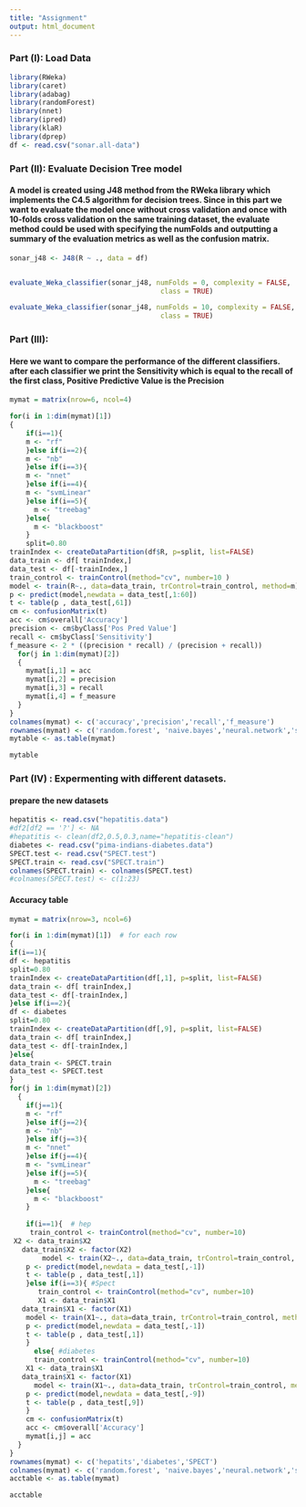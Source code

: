 ```yaml
---
title: "Assignment"
output: html_document
---
```


### Part (I): Load Data

```r
library(RWeka)
library(caret)
library(adabag)
library(randomForest)
library(nnet)
library(ipred)
library(klaR)
library(dprep)
df <- read.csv("sonar.all-data")

```

### Part (II): Evaluate Decision Tree model
#### A model is created using J48 method from the RWeka library which implements the C4.5 algorithm for decision trees. Since in this part we want to evaluate the model once without cross validation and once with 10-folds cross validation on the same training dataset, the evaluate method could be used with specifying the numFolds and outputting a summary of the evaluation metrics as well as the confusion matrix.

```r
sonar_j48 <- J48(R ~ ., data = df)


evaluate_Weka_classifier(sonar_j48, numFolds = 0, complexity = FALSE, 
                                     class = TRUE)

evaluate_Weka_classifier(sonar_j48, numFolds = 10, complexity = FALSE, 
                                     class = TRUE)

```

### Part (III):
#### Here we want to compare the performance of the different classifiers. after each classifier we print the Sensitivity which is equal to the recall of the first class, Positive Predictive Value is the Precision

```r
mymat = matrix(nrow=6, ncol=4)

for(i in 1:dim(mymat)[1])  
{
	if(i==1){
	m <- "rf"
	}else if(i==2){
	m <- "nb"
	}else if(i==3){
	m <- "nnet"
	}else if(i==4){
	m <- "svmLinear"
	}else if(i==5){
	  m <- "treebag"
	}else{
	  m <- "blackboost"
	}
	split=0.80
trainIndex <- createDataPartition(df$R, p=split, list=FALSE)
data_train <- df[ trainIndex,]
data_test <- df[-trainIndex,]
train_control <- trainControl(method="cv", number=10 )
model <- train(R~., data=data_train, trControl=train_control, method=m)
p <- predict(model,newdata = data_test[,1:60])
t <- table(p , data_test[,61])
cm <- confusionMatrix(t)
acc <- cm$overall['Accuracy']
precision <- cm$byClass['Pos Pred Value'] 
recall <- cm$byClass['Sensitivity']
f_measure <- 2 * ((precision * recall) / (precision + recall))
  for(j in 1:dim(mymat)[2])
  {
    mymat[i,1] = acc
    mymat[i,2] = precision
    mymat[i,3] = recall
    mymat[i,4] = f_measure
  }
}
colnames(mymat) <- c('accuracy','precision','recall','f_measure')
rownames(mymat) <- c('random.forest', 'naive.bayes','neural.network','svm','treebag','blackboost')
mytable <- as.table(mymat)

```

```r
mytable
```
### Part (IV) : Expermenting with different datasets.
#### prepare the new datasets

```r
hepatitis <- read.csv("hepatitis.data")
#df2[df2 == '?'] <- NA
#hepatitis <- clean(df2,0.5,0.3,name="hepatitis-clean")
diabetes <- read.csv("pima-indians-diabetes.data")
SPECT.test <- read.csv("SPECT.test")
SPECT.train <- read.csv("SPECT.train")
colnames(SPECT.train) <- colnames(SPECT.test) 
#colnames(SPECT.test) <- c(1:23)
```

#### Accuracy table
```r
mymat = matrix(nrow=3, ncol=6)

for(i in 1:dim(mymat)[1])  # for each row
{
if(i==1){
df <- hepatitis
split=0.80
trainIndex <- createDataPartition(df[,1], p=split, list=FALSE)
data_train <- df[ trainIndex,]
data_test <- df[-trainIndex,]
}else if(i==2){
df <- diabetes
split=0.80
trainIndex <- createDataPartition(df[,9], p=split, list=FALSE)
data_train <- df[ trainIndex,]
data_test <- df[-trainIndex,]
}else{
data_train <- SPECT.train
data_test <- SPECT.test
}
for(j in 1:dim(mymat)[2]) 
  {
  	if(j==1){
	m <- "rf"
	}else if(j==2){
	m <- "nb"
	}else if(j==3){
	m <- "nnet"
	}else if(j==4){
	m <- "svmLinear"
	}else if(j==5){
	  m <- "treebag"
	}else{
	  m <- "blackboost"
	}
   
	if(i==1){  # hep
	 train_control <- trainControl(method="cv", number=10)
 X2 <- data_train$X2
   data_train$X2 <- factor(X2)
	 	model <- train(X2~., data=data_train, trControl=train_control, method=m)
	p <- predict(model,newdata = data_test[,-1])
	t <- table(p , data_test[,1])
	}else if(i==3){ #Spect
	   train_control <- trainControl(method="cv", number=10)
	   X1 <- data_train$X1
   data_train$X1 <- factor(X1)
	model <- train(X1~., data=data_train, trControl=train_control, method=m )
	p <- predict(model,newdata = data_test[,-1])
	t <- table(p , data_test[,1])
	}
	  else{ #diabetes
	  train_control <- trainControl(method="cv", number=10)
	X1 <- data_train$X1
   data_train$X1 <- factor(X1)
	  model <- train(X1~., data=data_train, trControl=train_control, method=m)
	p <- predict(model,newdata = data_test[,-9])
	t <- table(p , data_test[,9])
	}
	cm <- confusionMatrix(t)
	acc <- cm$overall['Accuracy']
	mymat[i,j] = acc
  }
}
rownames(mymat) <- c('hepatits','diabetes','SPECT')
colnames(mymat) <- c('random.forest', 'naive.bayes','neural.network','svm','treebag','blackboost')
acctable <- as.table(mymat)
```

```r
acctable
```